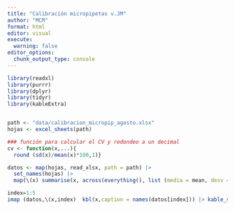 ```yaml
---
title: "Calibración micropipetas v.JM"
author: "MCM"
format: html
editor: visual
execute: 
  warning: false
editor_options: 
  chunk_output_type: console
---
```


```r
library(readxl)
library(purrr)
library(dplyr)
library(tidyr)
library(kableExtra)


path <- "data/calibracion_micropip_agosto.xlsx"
hojas <- excel_sheets(path)

### función para calcular el CV y redondeo a un decimal
cv <- function(x,...){
  round (sd(x)/mean(x)*100,1)}

datos <- map(hojas, read_xlsx, path = path) |> 
  set_names(hojas) |> 
  map(\(x) summarise(x, across(everything(), list (media = mean, desv = sd, CV= cv),na.rm = TRUE)))
```


```r
index=1:5
imap (datos,\(x,index)  kbl(x,caption = names(datos[index])) |> kable_styling("striped"))

```

